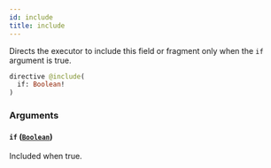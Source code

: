 ```yaml
---
id: include
title: include
---
```


Directs the executor to include this field or fragment only when the `if` argument is true.

```graphql
directive @include(
  if: Boolean!
)
```

### Arguments

#### `if` ([`Boolean`](/developers/supplier-apis/supply-api/graphql/reference/scalars/boolean))

Included when true.
